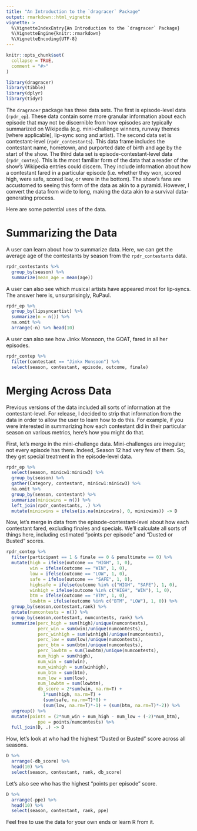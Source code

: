 ```yaml
---
title: "An Introduction to the `dragracer` Package"
output: rmarkdown::html_vignette
vignette: >
  %\VignetteIndexEntry{An Introduction to the `dragracer` Package}
  %\VignetteEngine{knitr::rmarkdown}
  %\VignetteEncoding{UTF-8}
---
```


```r
knitr::opts_chunk$set(
  collapse = TRUE,
  comment = "#>"
)
```

```r
library(dragracer)
library(tibble)
library(dplyr)
library(tidyr)
```

The `dragracer` package has three data sets. The first is episode-level data (`rpdr_ep`). These data contain some more granular information about each episode that may not be discernible from how episodes are typically summarized on Wikipedia (e.g. mini-challenge winners, runway themes [where applicable], lip-sync song and artist). The second data set is contestant-level (`rpdr_contestants`). This data frame includes the contestant name, hometown, and purported date of birth and age by the start of the show. The third data set is episode-contestant-level data (`rpdr_contep`). This is the most familiar form of the data that a reader of the show's Wikipedia entries could discern. They include information about how a contestant fared in a particular episode (i.e. whether they won, scored high, were safe, scored low, or were in the bottom). The show's fans are accustomed to seeing this form of the data as akin to a pyramid. However, I convert the data from wide to long, making the data akin to a survival data-generating process.


Here are some potential uses of the data.

# Summarizing the Data

A user can learn about how to summarize data. Here, we can get the average age of the contestants by season from the `rpdr_contestants` data.


```r
rpdr_contestants %>%
  group_by(season) %>%
  summarize(mean_age = mean(age))
```

A user can also see which musical artists have appeared most for lip-syncs. The answer here is, unsurprisingly, RuPaul.

```r
rpdr_ep %>%
  group_by(lipsyncartist) %>%
  summarize(n = n()) %>% 
  na.omit %>%
  arrange(-n) %>% head(10)
```

A user can also see how Jinkx Monsoon, the GOAT, fared in all her episodes.

```r
rpdr_contep %>%
  filter(contestant == "Jinkx Monsoon") %>%
  select(season, contestant, episode, outcome, finale)
```

# Merging Across Data

Previous versions of the data included all sorts of information at the contestant-level. For release, I decided to strip that information from the data in order to allow the user to learn how to do this. For example, if you were interested in summarizing how each contestant did in their particular season on various metrics, here's how you might do that.

First, let's merge in the mini-challenge data. Mini-challenges are irregular; not every episode has them. Indeed, Season 12 had very few of them. So, they get special treatment in the episode-level data.

```r

rpdr_ep %>%
  select(season, minicw1:minicw3) %>%
  group_by(season) %>%
  gather(Category, contestant, minicw1:minicw3) %>%
  na.omit %>%
  group_by(season, contestant) %>%
  summarize(minicwins = n()) %>%
  left_join(rpdr_contestants, .) %>%
  mutate(minicwins = ifelse(is.na(minicwins), 0, minicwins)) -> D

```


Now, let's merge in data from the episode-contestant-level about how each contestant fared, excluding finales and specials. We'll calculate all sorts of things here, including estimated "points per episode" and "Dusted or Busted" scores.


```r
rpdr_contep %>%
  filter(participant == 1 & finale == 0 & penultimate == 0) %>%
  mutate(high = ifelse(outcome == "HIGH", 1, 0),
         win = ifelse(outcome == "WIN", 1, 0),
         low = ifelse(outcome == "LOW", 1, 0),
         safe = ifelse(outcome == "SAFE", 1, 0),
         highsafe = ifelse(outcome %in% c("HIGH", "SAFE"), 1, 0),
         winhigh = ifelse(outcome %in% c("HIGH", "WIN"), 1, 0),
         btm = ifelse(outcome == "BTM", 1, 0),
         lowbtm = ifelse(outcome %in% c("BTM", "LOW"), 1, 0)) %>%
  group_by(season,contestant,rank) %>%
  mutate(numcontests = n()) %>%
  group_by(season,contestant, numcontests, rank) %>%
  summarize(perc_high = sum(high)/unique(numcontests),
            perc_win = sum(win)/unique(numcontests),
            perc_winhigh = sum(winhigh)/unique(numcontests),
            perc_low = sum(low)/unique(numcontests),
            perc_btm = sum(btm)/unique(numcontests),
            perc_lowbtm = sum(lowbtm)/unique(numcontests),
            num_high = sum(high),
            num_win = sum(win),
            num_winhigh = sum(winhigh),
            num_btm = sum(btm),
            num_low = sum(low),
            num_lowbtm = sum(lowbtm),
            db_score = 2*sum(win, na.rm=T) +
              1*sum(high, na.rm=T) +
              (sum(safe, na.rm=T)*0) +
              (sum(low, na.rm=T)*-1) + (sum(btm, na.rm=T)*-2)) %>%
  ungroup() %>%
  mutate(points = (2*num_win + num_high - num_low + (-2)*num_btm),
            ppe = points/numcontests) %>%
  full_join(D, .) -> D

```


How, let's look at who had the highest "Dusted or Busted" score across all seasons.

```r
D %>%
  arrange(-db_score) %>%
  head(10) %>%
  select(season, contestant, rank, db_score)
```


Let's also see who has the highest "points per episode" score.


```r
D %>%
  arrange(-ppe) %>%
  head(10) %>%
  select(season, contestant, rank, ppe)
```

Feel free to use the data for your own ends or learn R from it.
